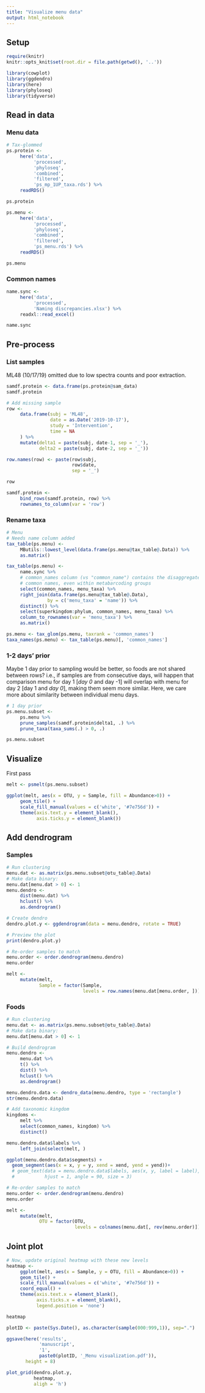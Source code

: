 ```yaml
---
title: "Visualize menu data"
output: html_notebook
---
```


## Setup

```r
require(knitr)
knitr::opts_knit$set(root.dir = file.path(getwd(), '..'))
```

```r
library(cowplot)
library(ggdendro)
library(here)
library(phyloseq)
library(tidyverse)
```

## Read in data

### Menu data

```r
# Tax-glommed
ps.protein <- 
     here('data',
          'processed',
          'phyloseq',
          'combined',
          'filtered',
          'ps_mp_1UP_taxa.rds') %>%
     readRDS()

ps.protein
```

```r
ps.menu <- 
     here('data', 
          'processed', 
          'phyloseq',
          'combined',
          'filtered',
          'ps_menu.rds') %>% 
     readRDS()

ps.menu
```

### Common names

```r
name.sync <- 
     here('data',
          'processed',
          'Naming discrepancies.xlsx') %>% 
     readxl::read_excel()

name.sync
```

## Pre-process

### List samples

ML48 (10/17/19) omitted due to low spectra counts and poor extraction.

```r
samdf.protein <- data.frame(ps.protein@sam_data)
samdf.protein
```
```r
# Add missing sample
row <- 
     data.frame(subj = 'ML48',
                date = as.Date('2019-10-17'),
                study = 'Intervention',
                time = NA
     ) %>% 
     mutate(delta1 = paste(subj, date-1, sep = '_'),
            delta2 = paste(subj, date-2, sep = '_'))

row.names(row) <- paste(row$subj, 
                        row$date,
                        sep = '_')

row
```
```r
samdf.protein <- 
     bind_rows(samdf.protein, row) %>% 
     rownames_to_column(var = 'row')
```

### Rename taxa

```r
# Menu
# Needs name column added
tax_table(ps.menu) <- 
     MButils::lowest_level(data.frame(ps.menu@tax_table@.Data)) %>% 
     as.matrix()

tax_table(ps.menu) <- 
     name.sync %>% 
     # common_names column (vs "common_name") contains the disaggregated
     # common names, even within metabarcoding groups
     select(common_names, menu_taxa) %>% 
     right_join(data.frame(ps.menu@tax_table@.Data), 
               by = c('menu_taxa' = 'name')) %>% 
     distinct() %>% 
     select(superkingdom:phylum, common_names, menu_taxa) %>%
     column_to_rownames(var = 'menu_taxa') %>% 
     as.matrix()

ps.menu <- tax_glom(ps.menu, taxrank = 'common_names')
taxa_names(ps.menu) <- tax_table(ps.menu)[, 'common_names']
```

### 1-2 days' prior

Maybe 1 day prior to sampling would be better, so foods are not shared between rows? i.e., if samples are from consecutive days, will happen that comparison menu for day 1 [*day 0* and day -1] will overlap with menu for day 2 [day 1 and *day 0*], making them seem more similar.  Here, we care more about similarity between individual menu days.

```r
# 1 day prior
ps.menu.subset <- 
     ps.menu %>% 
     prune_samples(samdf.protein$delta1, .) %>% 
     prune_taxa(taxa_sums(.) > 0, .)

ps.menu.subset
```

## Visualize

First pass

```r
melt <- psmelt(ps.menu.subset)
```

```r
ggplot(melt, aes(x = OTU, y = Sample, fill = Abundance>0)) +
     geom_tile() +
     scale_fill_manual(values = c('white', '#7e756d')) +
     theme(axis.text.y = element_blank(),
           axis.ticks.y = element_blank())
```

## Add dendrogram

### Samples
```r
# Run clustering
menu.dat <- as.matrix(ps.menu.subset@otu_table@.Data)
# Make data binary:
menu.dat[menu.dat > 0] <- 1
menu.dendro <- 
     dist(menu.dat) %>% 
     hclust() %>% 
     as.dendrogram()

# Create dendro
dendro.plot.y <- ggdendrogram(data = menu.dendro, rotate = TRUE)

# Preview the plot
print(dendro.plot.y)
```

```r
# Re-order samples to match
menu.order <- order.dendrogram(menu.dendro)
menu.order

melt <- 
     mutate(melt,
            Sample = factor(Sample,
                            levels = row.names(menu.dat[menu.order, ])))
```

### Foods 

```r
# Run clustering
menu.dat <- as.matrix(ps.menu.subset@otu_table@.Data)
# Make data binary:
menu.dat[menu.dat > 0] <- 1
```
```r
# Build dendrogram
menu.dendro <- 
     menu.dat %>% 
     t() %>% 
     dist() %>% 
     hclust() %>% 
     as.dendrogram()

menu.dendro.data <- dendro_data(menu.dendro, type = 'rectangle')
str(menu.dendro.data)
```

```r
# Add taxonomic kingdom
kingdoms <- 
     melt %>% 
     select(common_names, kingdom) %>% 
     distinct()

menu.dendro.data$labels %>% 
     left_join(select(melt, )
```


```r
ggplot(menu.dendro.data$segments) + 
  geom_segment(aes(x = x, y = y, xend = xend, yend = yend))+
  # geom_text(data = menu.dendro.data$labels, aes(x, y, label = label),
  #           hjust = 1, angle = 90, size = 3) 
```

```r
# Re-order samples to match
menu.order <- order.dendrogram(menu.dendro)
menu.order

melt <- 
     mutate(melt,
            OTU = factor(OTU,
                         levels = colnames(menu.dat[, rev(menu.order)])))
```

## Joint plot

```r
# Now, update original heatmap with these new levels
heatmap <- 
     ggplot(melt, aes(x = Sample, y = OTU, fill = Abundance>0)) +
     geom_tile() +
     scale_fill_manual(values = c('white', '#7e756d')) +
     coord_equal() +
     theme(axis.text.x = element_blank(),
           axis.ticks.x = element_blank(),
           legend.position = 'none') 

heatmap
```

```r
plotID <- paste(Sys.Date(), as.character(sample(000:999,1)), sep=".")

ggsave(here('results', 
            'manuscript', 
            '1',
            paste0(plotID, '_Menu visualization.pdf')),
       height = 8)
```

```r
plot_grid(dendro.plot.y,
          heatmap,
          aligh = 'h')
```

